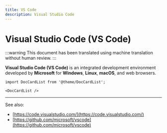 ```yaml
---
title: VS Code
description: Visual Studio Code
---
```


# Visual Studio Code (VS Code)

:::warning
This document has been translated using machine translation without human review.
:::

**Visual Studio Code (VS Code)** is an integrated development environment developed by **Microsoft** for **Windows**, **Linux**, **macOS**, and web browsers.

```mdx-code-block
import DocCardList from '@theme/DocCardList';

<DocCardList />
```

---

See also:

* [https://code.visualstudio.com/](https://code.visualstudio.com/)
* [https://github.com/microsoft/vscode](https://github.com/microsoft/vscode)
